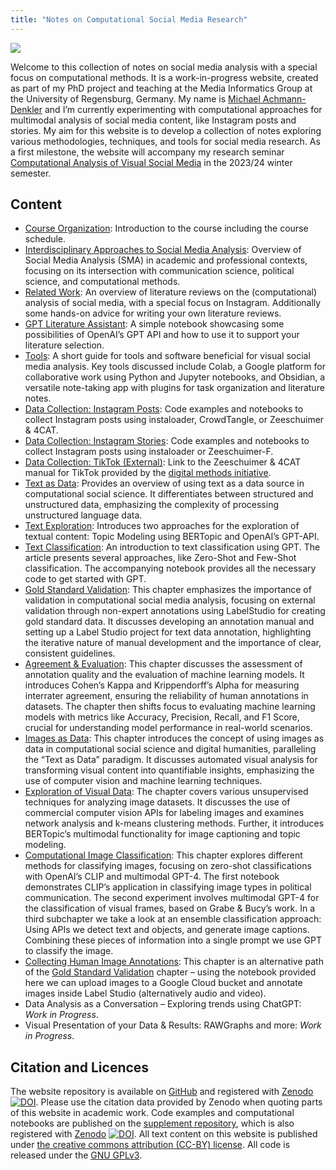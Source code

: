 ```yaml
---
title: "Notes on Computational Social Media Research"
---
```


![](images/banner2.png)

Welcome to this collection of notes on social media analysis with a special focus on computational methods. It is a work-in-progress website, created as part of my PhD project and teaching at the Media Informatics Group at the University of Regensburg, Germany. My name is [Michael Achmann-Denkler](https://go.ur.de/michael-achmann) and I’m currently experimenting with computational approaches for multimodal analysis of social media content, like Instagram posts and stories. My aim for this website is to develop a collection of notes exploring various methodologies, techniques, and tools for social media research. As a first milestone, the website will accompany my research seminar [Computational Analysis of Visual Social Media](https://campusportal.uni-regensburg.de/qisserver/pages/startFlow.xhtml?_flowId=detailView-flow&_flowExecutionKey=e1s1) in the 2023/24 winter semester.

## Content

* [Course Organization](getting-started/index.qmd): Introduction to the course including the course schedule.
* [Interdisciplinary Approaches to Social Media Analysis](getting-started/theory.qmd):  Overview of Social Media Analysis (SMA) in academic and professional contexts, focusing on its intersection with communication science, political science, and computational methods. 
* [Related Work](getting-started/related-work.qmd): An overview of literature reviews on the (computational) analysis of social media, with a special focus on Instagram. Additionally some hands-on advice for writing your own literature reviews.
* [GPT Literature Assistant](getting-started/literature-review-assistant.qmd): A simple notebook showcasing some possibilities of OpenAI's GPT API and how to use it to support your literature selection. 
* [Tools](getting-started/tools.qmd): A short guide for tools and software beneficial for visual social media analysis. Key tools discussed include Colab, a Google platform for collaborative work using Python and Jupyter notebooks, and Obsidian, a versatile note-taking app with plugins for task organization and literature notes.
* [Data Collection: Instagram Posts](data-collection/ig-posts.qmd): Code examples and notebooks to collect Instagram posts using instaloader, CrowdTangle, or Zeeschuimer & 4CAT.
* [Data Collection: Instagram Stories](data-collection/ig-stories.qmd):  Code examples and notebooks to collect Instagram posts using instaloader or Zeeschuimer-F. 
* [Data Collection: TikTok (External)](https://docs.google.com/document/d/19MAiqX7Vx1FcNJ44K-vSdnKDVC5gcFwtrSQiewnwW8A/edit?pli=1): Link to the Zeeschuimer & 4CAT manual for TikTok provided by the [digital methods initiative](https://digitalmethods.net/).
* [Text as Data](processing/index.qmd): Provides an overview of using text as a data source in computational social science. It differentiates between structured and unstructured data, emphasizing the complexity of processing unstructured language data.
* [Text Exploration](processing/exploration.qmd): Introduces two approaches for the exploration of textual content: Topic Modeling using BERTopic and OpenAI's GPT-API.
* [Text Classification](processing/classification.qmd): An introduction to text classification using GPT. The article presents several approaches, like Zero-Shot and Few-Shot classification. The accompanying notebook provides all the necessary code to get started with GPT.
* [Gold Standard Validation](evaluation/index.qmd): This chapter emphasizes the importance of validation in computational social media analysis, focusing on external validation through non-expert annotations using LabelStudio for creating gold standard data. It discusses developing an annotation manual and setting up a Label Studio project for text data annotation, highlighting the iterative nature of manual development and the importance of clear, consistent guidelines. 
* [Agreement & Evaluation](evaluation/agreement.qmd): This chapter discusses the assessment of annotation quality and the evaluation of machine learning models. It introduces Cohen's Kappa and Krippendorff's Alpha for measuring interrater agreement, ensuring the reliability of human annotations in datasets. The chapter then shifts focus to evaluating machine learning models with metrics like Accuracy, Precision, Recall, and F1 Score, crucial for understanding model performance in real-world scenarios. 
* [Images as Data](image-analysis/index.qmd): This chapter introduces the concept of using images as data in computational social science and digital humanities, paralleling the "Text as Data" paradigm. It discusses automated visual analysis for transforming visual content into quantifiable insights, emphasizing the use of computer vision and machine learning techniques.
* [Exploration of Visual Data](image-analysis/exploration.qmd): The chapter covers various unsupervised techniques for analyzing image datasets. It discusses the use of commercial computer vision APIs for labeling images and examines network analysis and k-means clustering methods. Further, it introduces BERTopic's multimodal functionality for image captioning and topic modeling.
* [Computational Image Classification](image-analysis/classification.qmd): This chapter explores different methods for classifying images, focusing on zero-shot classifications with OpenAI's CLIP and multimodal GPT-4. The first notebook demonstrates CLIP's application in classifying image types in political communication. The second experiment involves multimodal GPT-4 for the classification of visual frames, based on Grabe & Bucy's work. In a third subchapter we take a look at an ensemble classification approach: Using APIs we detect text and objects, and generate image captions. Combining these pieces of information into a single prompt we use GPT to classify the image.
* [Collecting Human Image Annotations](evaluation/label-studio-images.qmd): This chapter is an alternative path of the [Gold Standard Validation](evaluation/index.qmd) chapter -- using the notebook provided here we can upload images to a Google Cloud bucket and annotate images inside Label Studio (alternatively audio and video).
* Data Analysis as a Conversation -- Exploring trends using ChatGPT: *Work in Progress*.
* Visual Presentation of your Data & Results: RAWGraphs and more: *Work in Progress*.



## Citation and Licences
The website repository is available on [GitHub](https://github.com/michaelachmann/social-media-lab-quarto) and registered with [Zenodo](https://doi.org/10.5281/zenodo.10039756) [![DOI](https://zenodo.org/badge/DOI/10.5281/zenodo.10039756.svg)](https://zenodo.org/doi/10.5281/zenodo.10039756). Please use the citation data provided by Zenodo when quoting parts of this website in academic work. Code examples and computational notebooks are published on the [supplement repository](https://github.com/michaelachmann/social-media-lab), which is also registered with [Zenodo](https://doi.org/10.5281/zenodo.8199901) [![DOI](https://zenodo.org/badge/DOI/10.5281/zenodo.8199901.svg)](https://doi.org/10.5281/zenodo.8199901). All text content on this website is published under [the creative commons attribution (CC-BY) license](https://creativecommons.org/licenses/by/4.0/). All code is released under the [GNU GPLv3](https://github.com/michaelachmann/social-media-lab/blob/v0.0.1/LICENSE).
